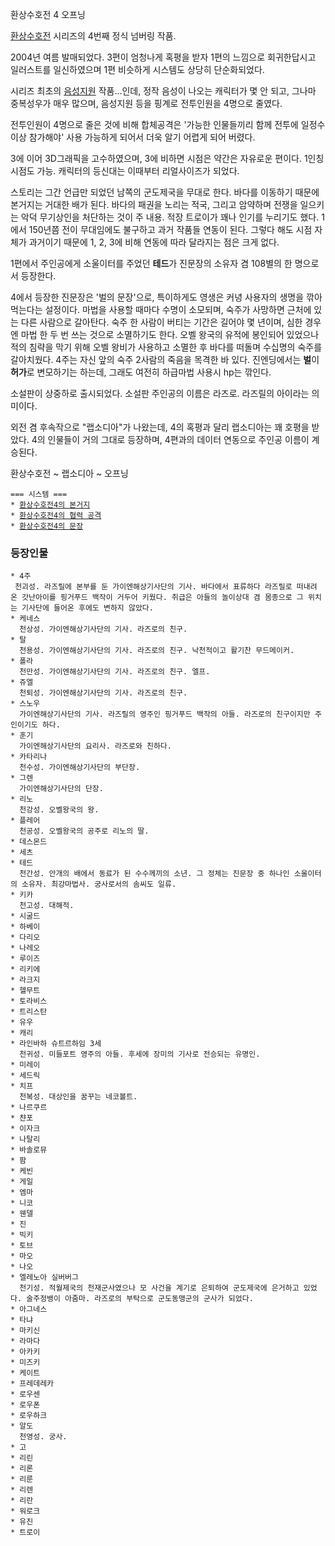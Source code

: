 {{{#!html
<iframe width="560" height="315" src="//www.youtube.com/embed/7skeVls3ju4" frameborder="0" allowfullscreen></iframe>
}}}
환상수호전 4 오프닝

[[환상수호전]] 시리즈의 4번째 정식 넘버링 작품.

2004년 여름 발매되었다. 3편이 엄청나게 혹평을 받자 1편의 느낌으로 회귀한답시고 일러스트를 일신하였으며 1편 비슷하게 시스템도 상당히 단순화되었다.

시리즈 최초의 [[음성지원]] 작품...인데, 정작 음성이 나오는 캐릭터가 몇 안 되고, 그나마 중복성우가 매우 많으며, 음성지원 등을 핑계로 전투인원을 4명으로 줄였다.

전투인원이 4명으로 줄은 것에 비해 합체공격은 '가능한 인물들끼리 함께 전투에 일정수 이상 참가해야' 사용 가능하게 되어서 더욱 알기 어렵게 되어 버렸다.

3에 이어 3D그래픽을 고수하였으며, 3에 비하면 시점은 약간은 자유로운 편이다. 1인칭 시점도 가능. 캐릭터의 등신대는 이때부터 리얼사이즈가 되었다.

스토리는 그간 언급만 되었던 남쪽의 군도제국을 무대로 한다. 바다를 이동하기 때문에 본거지는 거대한 배가 된다. 바다의 패권을 노리는 적국, 그리고 암약하며 전쟁을 일으키는 악덕 무기상인을 처단하는 것이 주 내용. 적장 트로이가 꽤나 인기를 누리기도 했다. 1에서 150년쯤 전이 무대임에도 불구하고 과거 작품들 연동이 된다. 그렇다 해도 시점 자체가 과거이기 때문에 1, 2, 3에 비해 연동에 따라 달라지는 점은 크게 없다.

1편에서 주인공에게 소울이터를 주었던 '''테드'''가 진문장의 소유자 겸 108별의 한 명으로서 등장한다. 

4에서 등장한 진문장은 '벌의 문장'으로, 특이하게도 영생은 커녕 사용자의 생명을 깎아먹는다는 설정이다. 마법을 사용할 때마다 수명이 소모되며, 숙주가 사망하면 근처에 있는 다른 사람으로 갈아탄다. 숙주 한 사람이 버티는 기간은 길어야 몇 년이며, 심한 경우엔 마법 한 두 번 쓰는 것으로 소멸하기도 한다. 오벨 왕국의 유적에 봉인되어 있었으나 적의 침략을 막기 위해 오벨 왕비가 사용하고 소멸한 후 바다를 떠돌며 수십명의 숙주를 갈아치웠다. 4주는 자신 앞의 숙주 2사람의 죽음을 목격한 바 있다. 진엔딩에서는 '''벌'''이 '''허가'''로 변모하기는 하는데, 그래도 여전히 하급마법 사용시 hp는 깎인다.

소설판이 상중하로 출시되었다. 소설판 주인공의 이름은 라즈로. 라즈릴의 아이라는 의미이다.

외전 겸 후속작으로 "랩소디아"가 나왔는데, 4의 혹평과 달리 랩소디아는 꽤 호평을 받았다. 4의 인물들이 거의 그대로 등장하며, 4편과의 데이터 연동으로 주인공 이름이 계승된다.

{{{#!html
<iframe width="560" height="315" src="//www.youtube.com/embed/xtBJ8-HwjDE" frameborder="0" allowfullscreen></iframe>
}}}
환상수호전 ~ 랩소디아 ~ 오프닝

 === 시스템 === 
 * [[환상수호전4의 본거지]]
 * [[환상수호전4의 협력 공격]]
 * [[환상수호전4의 문장]]

=== 등장인물 ===
 * 4주
  천괴성. 라즈릴에 본부를 둔 가이엔해상기사단의 기사. 바다에서 표류하다 라즈릴로 떠내려온 갓난아이를 핑거푸드 백작이 거두어 키웠다. 취급은 아들의 놀이상대 겸 몸종으로 그 위치는 기사단에 들어온 후에도 변하지 않았다.
 * 케네스 
   천상성. 가이엔해상기사단의 기사. 라즈로의 친구.
 * 탈
   천용성. 가이엔해상기사단의 기사. 라즈로의 친구. 낙천적이고 활기찬 무드메이커.
 * 폴라
   천만성. 가이엔해상기사단의 기사. 라즈로의 친구. 엘프.
 * 쥬엘 
   천퇴성. 가이엔해상기사단의 기사. 라즈로의 친구.
 * 스노우
   가이엔해상기사단의 기사. 라즈릴의 영주인 핑거푸드 백작의 아들. 라즈로의 친구이지만 주인이기도 하다.
 * 훈기
   가이엔해상기사단의 요리사. 라즈로와 친하다.
 * 카타리나
   천수성. 가이엔해상기사단의 부단장.
 * 그렌
   가이엔해상기사단의 단장.
 * 리노
   천강성. 오벨왕국의 왕.
 * 플레어
   천공성. 오벨왕국의 공주로 리노의 딸.
 * 데스몬드
 * 세츠
 * 테드
   천간성. 안개의 배에서 동료가 된 수수께끼의 소년. 그 정체는 진문장 중 하나인 소울이터의 소유자. 최강마법사. 궁사로서의 솜씨도 일류.
 * 키카
   천고성. 대해적.
 * 시굴드
 * 하베이
 * 다리오
 * 나레오
 * 루이즈
 * 리키에
 * 라크지
 * 헬무트
 * 토라비스
 * 트리스탄
 * 유우
 * 캐리
 * 라인바하 슈트르하임 3세
   천귀성. 미들포트 영주의 아들. 후세에 장미의 기사로 전승되는 유명인.
 * 미레이
 * 세드릭
 * 치프
   천복성. 대상인을 꿈꾸는 네코볼트.
 * 나르쿠르
 * 챤포
 * 이자크
 * 나탈리
 * 바솔로뮤
 * 팜
 * 케빈
 * 게일
 * 엠마
 * 니코
 * 웬델
 * 진
 * 빅키
 * 토브
 * 마오
 * 나오
 * 엘레노아 실버버그
   천기성. 적월제국의 천재군사였으나 모 사건을 계기로 은퇴하여 군도제국에 은거하고 있었다. 술주정뱅이 아줌마. 라즈로의 부탁으로 군도동맹군의 군사가 되었다.
 * 아그네스
 * 타냐
 * 마키신
 * 라마다
 * 아카키
 * 미즈키
 * 케이트
 * 프레데레카
 * 로우센
 * 로우폰
 * 로우하크
 * 알도
   천영성. 궁사.
 * 고
 * 리린
 * 리론
 * 리룬
 * 리렌
 * 리란
 * 워로크
 * 유진
 * 트로이

